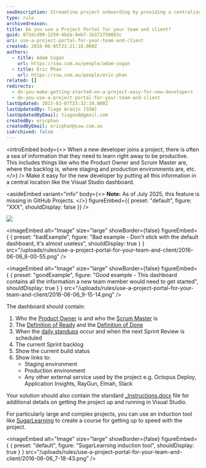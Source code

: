 ```yaml
---
seoDescription: Streamline project onboarding by providing a centralized portal for your team and clients, featuring essential information, tools, and links to ensure new developers get started quickly.
type: rule
archivedreason:
title: Do you use a Project Portal for your team and client?
guid: 073dcd99-1259-4bda-8eb7-1b371750083c
uri: use-a-project-portal-for-your-team-and-client
created: 2016-06-05T21:21:18.000Z
authors:
  - title: Adam Cogan
    url: https://ssw.com.au/people/adam-cogan
  - title: Eric Phan
    url: https://ssw.com.au/people/eric-phan
related: []
redirects:
  - do-you-make-getting-started-on-a-project-easy-for-new-developers
  - do-you-use-a-project-portal-for-your-team-and-client
lastUpdated: 2023-03-07T23:32:10.000Z
lastUpdatedBy: Tiago Araújo [SSW]
lastUpdatedByEmail: tiagov8@gmail.com
createdBy: ericphan
createdByEmail: ericphan@ssw.com.au
isArchived: false
---
```


<introEmbed
  body={<>
When a new developer joins a project, there is often a sea of information that they need to learn right away to be productive. This includes things like who the Product Owner and Scrum Master are, where the backlog is, where staging and production environments are, etc.
  </>}
/>
Make it easy for the new developer by putting all this information in a central location like the Visual Studio dashboard.

<asideEmbed
  variant="info"
  body={<>
    **Note:** As of July 2025, this feature is missing in GitHub Projects.
  </>}
  figureEmbed={{
    preset: "default",
    figure: "XXX",
    shouldDisplay: false
  }}
/>

![](/uploads/rules/use-a-project-portal-for-your-team-and-client/plaindashboard.png)

<imageEmbed
  alt="Image"
  size="large"
  showBorder={false}
  figureEmbed={ {
    preset: "badExample",
    figure: "Bad example - Don't stick with the default dashboard, it's almost useless",
    shouldDisplay: true
  } }
  src="/uploads/rules/use-a-project-portal-for-your-team-and-client/2016-06-06_8-00-55.png"
/>

<imageEmbed
  alt="Image"
  size="large"
  showBorder={false}
  figureEmbed={ {
    preset: "goodExample",
    figure: "Good example - This dashboard contains all the information a new team member would need to get started",
    shouldDisplay: true
  } }
  src="/uploads/rules/use-a-project-portal-for-your-team-and-client/2016-06-06_9-15-14.png"
/>

The dashboard should contain:

1. Who the [Product Owner](/do-you-know-the-how-to-be-a-good-product-owner) is and who the [Scrum Master](/the-team-do-you-help-your-scrum-master-not-scrummaster-protect-and-serve-the-team) is
2. The [Definition of Ready](/have-a-definition-of-ready) and the [Definition of Done](/definition-of-done)
3. When the [daily standups](/methodology-do-you-do-daily-scrums-aka-stand-up-meetings) occur and when the next Sprint Review is scheduled
4. The current Sprint backlog
5. Show the current build status
6. Show links to:
   * Staging environment
   * Production environment
   * Any other external service used by the project e.g. Octopus Deploy, Application Insights, RayGun, Elmah, Slack

Your solution should also contain the standard [\_Instructions.docx](/do-you-make-instructions-at-the-beginning-of-a-project-and-improve-them-gradually) file for additional details on getting the project up and running in Visual Studio.

For particularly large and complex projects, you can use an induction tool like [SugarLearning](https://www.sugarlearning.com/) to create a course for getting up to speed with the project.


<imageEmbed
  alt="Image"
  size="large"
  showBorder={false}
  figureEmbed={ {
    preset: "default",
    figure: "SugarLearning induction tool",
    shouldDisplay: true
  } }
  src="/uploads/rules/use-a-project-portal-for-your-team-and-client/2016-06-06_7-18-43.png"
/>
